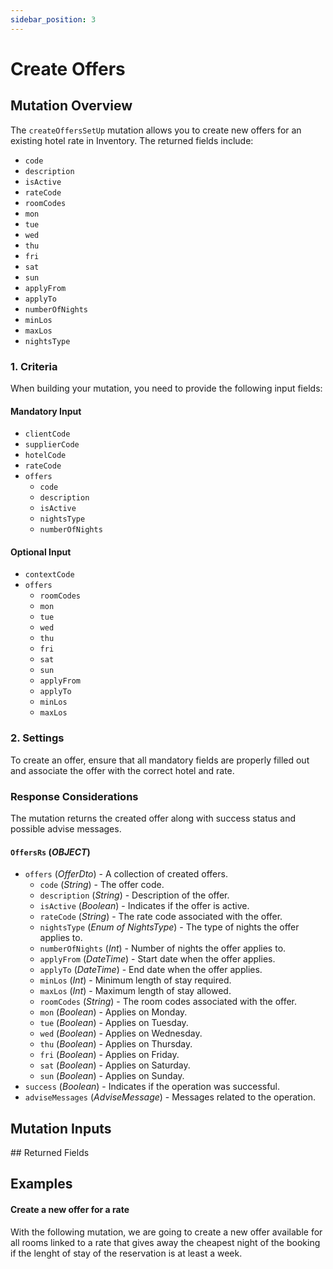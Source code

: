 ```yaml
---
sidebar_position: 3
---
```



# Create Offers

## Mutation Overview

The `createOffersSetUp` mutation allows you to create new offers for an existing hotel rate in Inventory. The returned fields include:

* `code`
* `description`
* `isActive`
* `rateCode`
* `roomCodes`
* `mon`
* `tue`
* `wed`
* `thu`
* `fri`
* `sat`
* `sun`
* `applyFrom`
* `applyTo`
* `numberOfNights`
* `minLos`
* `maxLos`
* `nightsType`

### 1. Criteria

When building your mutation, you need to provide the following input fields:

#### Mandatory Input
* `clientCode`
* `supplierCode`
* `hotelCode`
* `rateCode`
* `offers`
  * `code`
  * `description`
  * `isActive`
  * `nightsType`
  * `numberOfNights`

#### Optional Input
* `contextCode`
* `offers`
  * `roomCodes`
  * `mon`
  * `tue`
  * `wed`
  * `thu`
  * `fri`
  * `sat`
  * `sun`
  * `applyFrom`
  * `applyTo`
  * `minLos`
  * `maxLos`

### 2. Settings

To create an offer, ensure that all mandatory fields are properly filled out and associate the offer with the correct hotel and rate.

### Response Considerations

The mutation returns the created offer along with success status and possible advise messages.

#### `OffersRs` (*OBJECT*)
* `offers` (*OfferDto*) - A collection of created offers.
  * `code` (*String*) - The offer code.
  * `description` (*String*) - Description of the offer.
  * `isActive` (*Boolean*) - Indicates if the offer is active.
  * `rateCode` (*String*) - The rate code associated with the offer.
  * `nightsType` (*Enum of NightsType*) - The type of nights the offer applies to.
  * `numberOfNights` (*Int*) - Number of nights the offer applies to.
  * `applyFrom` (*DateTime*) - Start date when the offer applies.
  * `applyTo` (*DateTime*) - End date when the offer applies.
  * `minLos` (*Int*) - Minimum length of stay required.
  * `maxLos` (*Int*) - Maximum length of stay allowed.
  * `roomCodes` (*String*) - The room codes associated with the offer.
  * `mon` (*Boolean*) - Applies on Monday.
  * `tue` (*Boolean*) - Applies on Tuesday.
  * `wed` (*Boolean*) - Applies on Wednesday.
  * `thu` (*Boolean*) - Applies on Thursday.
  * `fri` (*Boolean*) - Applies on Friday.
  * `sat` (*Boolean*) - Applies on Saturday.
  * `sun` (*Boolean*) - Applies on Sunday.
* `success` (*Boolean*) - Indicates if the operation was successful.
* `adviseMessages` (*AdviseMessage*) - Messages related to the operation.


## Mutation Inputs

<InventoryOffersSetupCreateInput />
## Returned Fields

<OffersRs />


## Examples

#### Create a new offer for a rate

With the following mutation, we are going to create a new offer available for all rooms linked to a rate that gives away the cheapest night of the booking if the lenght of stay of the reservation is at least a week.

<GraphqlSample query={createOffersSetUpMutation} variables={createOffersSetUpVariables} />